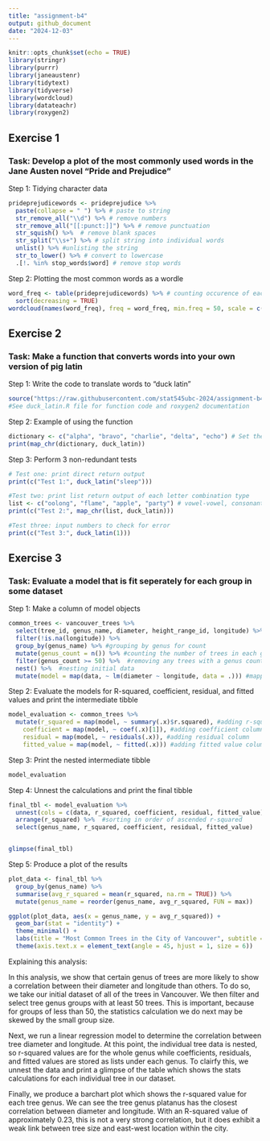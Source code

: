 ```yaml
---
title: "assignment-b4"
output: github_document
date: "2024-12-03"
---
```


```r
knitr::opts_chunk$set(echo = TRUE)
library(stringr)
library(purrr)
library(janeaustenr)
library(tidytext)
library(tidyverse)
library(wordcloud)
library(datateachr)
library(roxygen2)
```

## Exercise 1

### Task: Develop a plot of the most commonly used words in the Jane Austen novel "Pride and Prejudice"

Step 1: Tidying character data

```r
prideprejudicewords <- prideprejudice %>% 
  paste(collapse = " ") %>% # paste to string
  str_remove_all("\\d") %>% # remove numbers 
  str_remove_all("[[:punct:]]") %>% # remove punctuation
  str_squish() %>%  # remove blank spaces
  str_split("\\s+") %>% # split string into individual words
  unlist() %>% #unlisting the string
  str_to_lower() %>% # convert to lowercase
  .[!. %in% stop_words$word] # remove stop words
```

Step 2: Plotting the most common words as a wordle

```r
word_freq <- table(prideprejudicewords) %>% # counting occurence of each word
  sort(decreasing = TRUE)
wordcloud(names(word_freq), freq = word_freq, min.freq = 50, scale = c(3, 1)) # plotting wordcloud based on frequency
```


## Exercise 2

### Task: Make a function that converts words into your own version of pig latin

Step 1: Write the code to translate words to "duck latin"

```r
source("https://raw.githubusercontent.com/stat545ubc-2024/assignment-b4-kjm6/main/R/duck_latin.R")
#See duck_latin.R file for function code and roxygen2 documentation
```

Step 2: Example of using the function

```r
dictionary <- c("alpha", "bravo", "charlie", "delta", "echo") # Set the list of words to translate
print(map_chr(dictionary, duck_latin))
```

Step 3: Perform 3 non-redundant tests

```r
# Test one: print direct return output
print(c("Test 1:", duck_latin("sleep")))

#Test two: print list return output of each letter combination type
list <- c("oolong", "flame", "apple", "party") # vowel-vowel, consonant-consonant, vowel-consonant, and consonant-vowel
print(c("Test 2:", map_chr(list, duck_latin)))

#Test three: input numbers to check for error
print(c("Test 3:", duck_latin(1)))
```

## Exercise 3 

### Task: Evaluate a model that is fit seperately for each group in some dataset

Step 1: Make a column of model objects

```r
common_trees <- vancouver_trees %>%
  select(tree_id, genus_name, diameter, height_range_id, longitude) %>% #selecting columns that will be used
  filter(!is.na(longitude)) %>% 
  group_by(genus_name) %>% #grouping by genus for count
  mutate(genus_count = n()) %>% #counting the number of trees in each genus
  filter(genus_count >= 50) %>%  #removing any trees with a genus count less than 50
  nest() %>%  #nesting initial data
  mutate(model = map(data, ~ lm(diameter ~ longitude, data = .))) #mapping linear regression model of diameter and longitude
```

Step 2: Evaluate the models for R-squared, coefficient, residual, and fitted values and print the intermediate tibble

```r
model_evaluation <- common_trees %>%
  mutate(r_squared = map(model, ~ summary(.x)$r.squared), #adding r-squared column
    coefficient = map(model, ~ coef(.x)[1]), #adding coefficient column
    residual = map(model, ~ residuals(.x)), #adding residual column
    fitted_value = map(model, ~ fitted(.x))) #adding fitted value column
```

Step 3: Print the nested intermediate tibble

```r
model_evaluation
```

Step 4: Unnest the calculations and print the final tibble

```r
final_tbl <- model_evaluation %>% 
  unnest(cols = c(data, r_squared, coefficient, residual, fitted_value)) %>% #unnesting columns
  arrange(r_squared) %>%  #sorting in order of ascended r-squared
  select(genus_name, r_squared, coefficient, residual, fitted_value)


glimpse(final_tbl)
```

Step 5: Produce a plot of the results

```r
plot_data <- final_tbl %>%
  group_by(genus_name) %>%
  summarise(avg_r_squared = mean(r_squared, na.rm = TRUE)) %>%
  mutate(genus_name = reorder(genus_name, avg_r_squared, FUN = max))

ggplot(plot_data, aes(x = genus_name, y = avg_r_squared)) +
  geom_bar(stat = "identity") +
  theme_minimal() +
  labs(title = "Most Common Trees in the City of Vancouver", subtitle = "Correlation between tree diameter and longitude", x = "Tree Genus", y = "R-squared Correlation") +
  theme(axis.text.x = element_text(angle = 45, hjust = 1, size = 6))


```
Explaining this analysis:

In this analysis, we show that certain genus of trees are more likely to show a correlation between their diameter and longitude than others. To do so, we take our initial dataset of all of the trees in Vancouver. We then filter and select tree genus groups with at least 50 trees. This is important, because for groups of less than 50, the statistics calculation we do next may be skewed by the small group size.

Next, we run a linear regression model to determine the correlation between tree diameter and longitude. At this point, the individual tree data is nested, so r-squared values are for the whole genus while coefficients, residuals, and fitted values are stored as lists under each genus. To clairfy this, we unnest the data and print a glimpse of the table which shows the stats calculations for each individual tree in our dataset. 

Finally, we produce a barchart plot which shows the r-squared value for each tree genus. We can see the tree genus platanus has the closest correlation between diameter and longitude. With an R-squared value of approximately 0.23, this is not a very strong correlation, but it does exhibit a weak link between tree size and east-west location within the city.